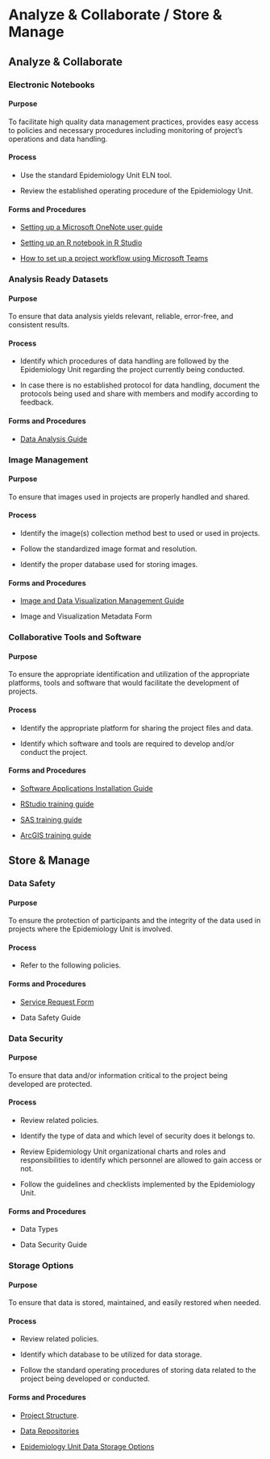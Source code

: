 # Analyze & Collaborate / Store & Manage

## Analyze & Collaborate

::: {.panel-tabset}

### Electronic Notebooks

:::::: {.panel-tabset}

#### Purpose

To facilitate high quality data management practices, provides easy access to policies and necessary procedures including monitoring of project's operations and data handling.

#### Process

-   Use the standard Epidemiology Unit ELN tool.

-   Review the established operating procedure of the Epidemiology Unit.

#### Forms and Procedures

- [Setting up a Microsoft OneNote user guide](https://userguiding.com/blog/how-to-use-microsoft-onenote/)

-   [Setting up an R notebook in R Studio](https://bookdown.org/yihui/rmarkdown/notebook.html)

-   [How to set up a project workflow using Microsoft Teams](https://learn.microsoft.com/en-us/power-automate/teams/overview) 

::::::

### Analysis Ready Datasets

:::::: {.panel-tabset}

#### Purpose

To ensure that data analysis yields relevant, reliable, error-free, and consistent results.

#### Process

-   Identify which procedures of data handling are followed by the Epidemiology Unit regarding the project currently being conducted.

-   In case there is no established protocol for data handling, document the protocols being used and share with members and modify according to feedback.

#### Forms and Procedures

-   [Data Analysis Guide](products/data_analysis_guide.pdf)

::::::

### Image Management

:::::: {.panel-tabset}

#### Purpose

To ensure that images used in projects are properly handled and shared. 

#### Process

-   Identify the image(s) collection method best to used or used in projects.

-   Follow the standardized image format and resolution.

-   Identify the proper database used for storing images.

#### Forms and Procedures

-   [Image and Data Visualization Management Guide](products/data_visualization_guide.pdf)

-   Image and Visualization Metadata Form

::::::

### Collaborative Tools and Software

:::::: {.panel-tabset}

#### Purpose

To ensure the appropriate identification and utilization of the appropriate platforms, tools and software that would facilitate the development of projects.

#### Process

-   Identify the appropriate platform for sharing the project files and data.

-   Identify which software and tools are required to develop and/or conduct the project.

#### Forms and Procedures

-   [Software Applications Installation Guide](software_guide.html)

-   [RStudio training guide](https://epirhandbook.com/en/)

- [SAS training guide](https://www.bu.edu/stat/bu-student-chapter-of-the-asa/sas-training/)

-   [ArcGIS training guide](https://www.cdc.gov/gis/gis-training.htm)

::::::

:::

## Store & Manage

::: panel-tabset
### Data Safety

#### Purpose

To ensure the protection of participants and the integrity of the data used in projects where the Epidemiology Unit is involved.

#### Process

-   Refer to the following policies.

#### Forms and Procedures

-   [Service Request Form](products/SERVICE_REQUEST.pdf)

-   Data Safety Guide

### Data Security

#### Purpose

To ensure that data and/or information critical to the project being developed are protected.

#### Process

-   Review related policies.

-   Identify the type of data and which level of security does it belongs to.

-   Review Epidemiology Unit organizational charts and roles and responsibilities to identify which personnel are allowed to gain access or not.

-   Follow the guidelines and checklists implemented by the Epidemiology Unit.

#### Forms and Procedures

-   Data Types

-   Data Security Guide

### Storage Options

#### Purpose

To ensure that data is stored, maintained, and easily restored when needed.

#### Process

-   Review related policies.

-   Identify which database to be utilized for data storage.

-   Follow the standard operating procedures of storing data related to the project being developed or conducted.

#### Forms and Procedures

-   [Project Structure](products/project_structure_guide.pdf).

-   [Data Repositories](https://github.com/Cook-County-Department-of-Public-Health)

-   [Epidemiology Unit Data Storage Options](storage.qmd) 
:::
